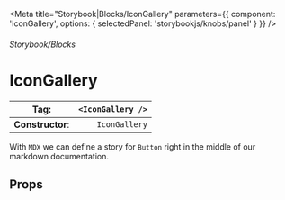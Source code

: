 
<Meta title="Storybook|Blocks/IconGallery" parameters={{
    component: 'IconGallery',
    options: { selectedPanel: 'storybookjs/knobs/panel' }
  }}
/>

###### Storybook/Blocks

# IconGallery

| **Tag**:         | `<IconGallery />` |
|------------------|------------------:|
| **Constructor**: |     `IconGallery` |

With `MDX` we can define a story for `Button` right in the middle of our
markdown documentation.

## Props

<Props />
